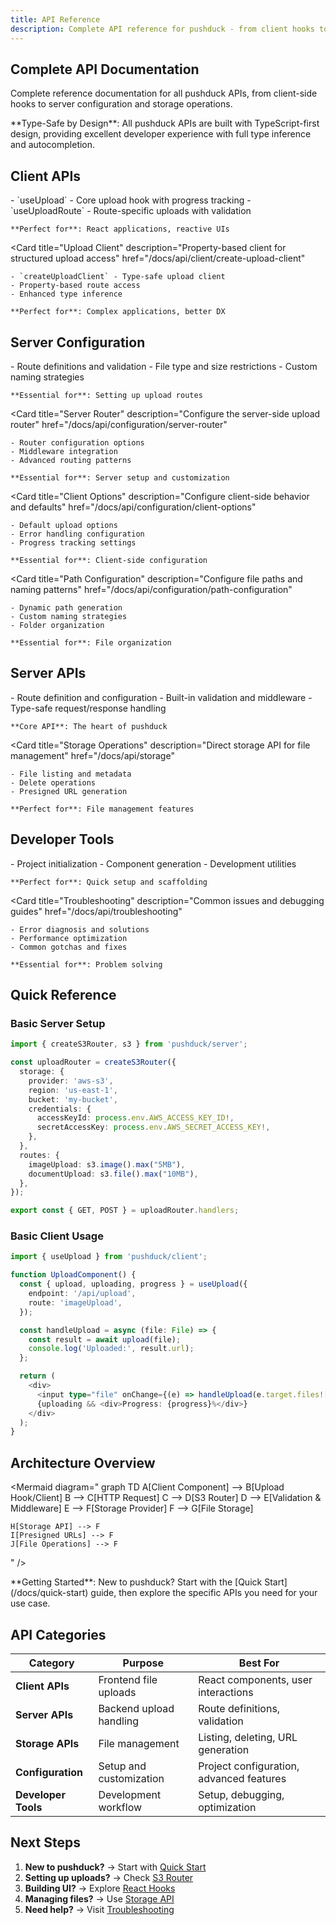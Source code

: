 ```yaml
---
title: API Reference
description: Complete API reference for pushduck - from client hooks to server configuration and storage operations
---
```



## Complete API Documentation

Complete reference documentation for all pushduck APIs, from client-side hooks to server configuration and storage operations.

<Callout type="info">
  **Type-Safe by Design**: All pushduck APIs are built with TypeScript-first design, providing excellent developer experience with full type inference and autocompletion.
</Callout>

## Client APIs

<Cards>
  <Card 
    title="React Hooks" 
    description="Reactive hooks for file uploads with built-in state management"
    href="/docs/api/client"
  >
    - `useUpload` - Core upload hook with progress tracking
    - `useUploadRoute` - Route-specific uploads with validation
    
    **Perfect for**: React applications, reactive UIs
  </Card>
  
  <Card 
    title="Upload Client" 
    description="Property-based client for structured upload access"
    href="/docs/api/client/create-upload-client"
  >
    - `createUploadClient` - Type-safe upload client
    - Property-based route access
    - Enhanced type inference
    
    **Perfect for**: Complex applications, better DX
  </Card>
</Cards>

## Server Configuration

<Cards>
  <Card 
    title="Upload Configuration" 
    description="Configure upload behavior, validation, and storage"
    href="/docs/api/configuration/upload-config"
  >
    - Route definitions and validation
    - File type and size restrictions
    - Custom naming strategies
    
    **Essential for**: Setting up upload routes
  </Card>
  
  <Card 
    title="Server Router" 
    description="Configure the server-side upload router"
    href="/docs/api/configuration/server-router"
  >
    - Router configuration options
    - Middleware integration
    - Advanced routing patterns
    
    **Essential for**: Server setup and customization
  </Card>
  
  <Card 
    title="Client Options" 
    description="Configure client-side behavior and defaults"
    href="/docs/api/configuration/client-options"
  >
    - Default upload options
    - Error handling configuration
    - Progress tracking settings
    
    **Essential for**: Client-side configuration
  </Card>
  
  <Card 
    title="Path Configuration" 
    description="Configure file paths and naming patterns"
    href="/docs/api/configuration/path-configuration"
  >
    - Dynamic path generation
    - Custom naming strategies
    - Folder organization
    
    **Essential for**: File organization
  </Card>
</Cards>

## Server APIs

<Cards>
  <Card 
    title="S3 Router" 
    description="Create type-safe upload routes with validation"
    href="/docs/api/s3-router"
  >
    - Route definition and configuration
    - Built-in validation and middleware
    - Type-safe request/response handling
    
    **Core API**: The heart of pushduck
  </Card>
  
  <Card 
    title="Storage Operations" 
    description="Direct storage API for file management"
    href="/docs/api/storage"
  >
    - File listing and metadata
    - Delete operations
    - Presigned URL generation
    
    **Perfect for**: File management features
  </Card>
</Cards>

## Developer Tools

<Cards>
  <Card 
    title="CLI Reference" 
    description="Command-line tools for setup and development"
    href="/docs/api/cli"
  >
    - Project initialization
    - Component generation
    - Development utilities
    
    **Perfect for**: Quick setup and scaffolding
  </Card>
  
  <Card 
    title="Troubleshooting" 
    description="Common issues and debugging guides"
    href="/docs/api/troubleshooting"
  >
    - Error diagnosis and solutions
    - Performance optimization
    - Common gotchas and fixes
    
    **Essential for**: Problem solving
  </Card>
</Cards>

## Quick Reference

### Basic Server Setup

```typescript
import { createS3Router, s3 } from 'pushduck/server';

const uploadRouter = createS3Router({
  storage: {
    provider: 'aws-s3',
    region: 'us-east-1',
    bucket: 'my-bucket',
    credentials: {
      accessKeyId: process.env.AWS_ACCESS_KEY_ID!,
      secretAccessKey: process.env.AWS_SECRET_ACCESS_KEY!,
    },
  },
  routes: {
    imageUpload: s3.image().max("5MB"),
    documentUpload: s3.file().max("10MB"),
  },
});

export const { GET, POST } = uploadRouter.handlers;
```

### Basic Client Usage

```typescript
import { useUpload } from 'pushduck/client';

function UploadComponent() {
  const { upload, uploading, progress } = useUpload({
    endpoint: '/api/upload',
    route: 'imageUpload',
  });

  const handleUpload = async (file: File) => {
    const result = await upload(file);
    console.log('Uploaded:', result.url);
  };

  return (
    <div>
      <input type="file" onChange={(e) => handleUpload(e.target.files![0])} />
      {uploading && <div>Progress: {progress}%</div>}
    </div>
  );
}
```

## Architecture Overview

<Mermaid
diagram="
graph TD
    A[Client Component] --> B[Upload Hook/Client]
    B --> C[HTTP Request]
    C --> D[S3 Router]
    D --> E[Validation & Middleware]
    E --> F[Storage Provider]
    F --> G[File Storage]
    
    H[Storage API] --> F
    I[Presigned URLs] --> F
    J[File Operations] --> F
"
/>

<Callout type="tip">
  **Getting Started**: New to pushduck? Start with the [Quick Start](/docs/quick-start) guide, then explore the specific APIs you need for your use case.
</Callout>

## API Categories

| Category | Purpose | Best For |
|----------|---------|----------|
| **Client APIs** | Frontend file uploads | React components, user interactions |
| **Server APIs** | Backend upload handling | Route definitions, validation |
| **Storage APIs** | File management | Listing, deleting, URL generation |
| **Configuration** | Setup and customization | Project configuration, advanced features |
| **Developer Tools** | Development workflow | Setup, debugging, optimization |

## Next Steps

1. **New to pushduck?** → Start with [Quick Start](/docs/quick-start)
2. **Setting up uploads?** → Check [S3 Router](/docs/api/s3-router)
3. **Building UI?** → Explore [React Hooks](/docs/api/client)
4. **Managing files?** → Use [Storage API](/docs/api/storage)
5. **Need help?** → Visit [Troubleshooting](/docs/api/troubleshooting) 